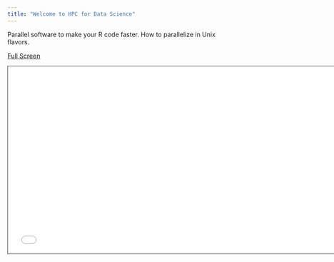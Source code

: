 ```yaml
---
title: "Welcome to HPC for Data Science"
---
```


Parallel software to make your R code faster. How to parallelize in Unix flavors.

[Full Screen](slides.qmd)

```{=html}
<iframe class="slide-deck" src="slides.html" height="420" width="747" style="border: 1px solid #2e3846;"></iframe>
```
